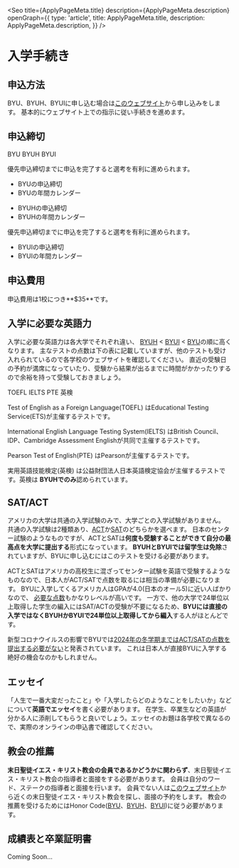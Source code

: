 

<Seo
  title={ApplyPageMeta.title}
  description={ApplyPageMeta.description}
  openGraph={{
    type: 'article',
    title: ApplyPageMeta.title,
    description: ApplyPageMeta.description,
  }}
/>


# 入学手続き


## 申込方法

BYU、BYUH、BYUIに申し込む場合は[このウェブサイト](https://www.churchofjesuschrist.org/church-education/apply-to-church-schools?lang=eng)から申し込みをします。
基本的にウェブサイト上での指示に従い手続きを進めます。


## 申込締切

<Tab>
  <TabNavBar>
    <TabNav id='byu' className='flex items-center justify-center w-1/3 p-2'>
      <NextImage
        className='hidden md:block w-8 h-8 mr-8'
        src={byuLogoImage}
        alt='BYU Logo'
        placeholder='blur'
        layout='fill'
        objectFit='scale-down'
      />
      <span className='text-byu font-bold'>BYU</span>
    </TabNav>
    <TabNav id='byuh' className='flex items-center justify-center w-1/3 p-2'>
      <NextImage
        className='hidden md:block w-8 h-8 mr-8'
        src={byuhLogoImage}
        alt='BYUH Logo'
        placeholder='blur'
        layout='fill'
        objectFit='scale-down'
      />
      <span className='text-byuh font-bold'>BYUH</span>
    </TabNav>
    <TabNav id='byui' className='flex items-center justify-center w-1/3 p-2'>
      <NextImage
        className='hidden md:block w-8 h-8 mr-8'
        src={byuiLogoImage}
        alt='BYUI Logo'
        placeholder='blur'
        layout='fill'
        objectFit='scale-down'
      />
      <span className='text-byui font-bold'>BYUI</span>
    </TabNav>
  </TabNavBar>
  <TabContent>
    <TabPane
      id='byu'
      className='px-4 md:px-8 py-8 border border-t-0 space-y-8'
    >
      <BYUDeadlineTable />
      <p>優先申込締切までに申込を完了すると選考を有利に進められます。</p>
      <Ul>
        <Li>
          <ExternalLink href='https://enrollment.byu.edu/admissions/deadlines'>
            BYUの申込締切
          </ExternalLink>
        </Li>
        <Li>
          <ExternalLink href='https://enrollment2.byu.edu/academic-calendar'>
            BYUの年間カレンダー
          </ExternalLink>
        </Li>
      </Ul>
    </TabPane>
    <TabPane
      id='byuh'
      className='px-4 md:px-8 py-8 border border-t-0 space-y-8'
    >
      <BYUHDeadlineTable />
      <Ul>
        <Li>
          <ExternalLink href='https://hookele.byuh.edu/application-deadlines-decisions-schedule'>
            BYUHの申込締切
          </ExternalLink>
        </Li>
        <Li>
          <ExternalLink href='https://registrar.byuh.edu/academic-dates'>
            BYUHの年間カレンダー
          </ExternalLink>
        </Li>
      </Ul>
    </TabPane>
    <TabPane
      id='byui'
      className='px-4 md:px-8 py-8 border border-t-0 space-y-8'
    >
      <BYUIDeadlineTable />
      <p>優先申込締切までに申込を完了すると選考を有利に進められます。</p>
      <Ul>
        <Li>
          <ExternalLink href='https://hookele.byuh.edu/application-deadlines-decisions-schedules'>
            BYUIの申込締切
          </ExternalLink>
        </Li>
        <Li>
          <ExternalLink href='https://www.byui.edu/student-records/academic-deadlines'>
            BYUIの年間カレンダー
          </ExternalLink>
        </Li>
      </Ul>
    </TabPane>
  </TabContent>
</Tab>


## 申込費用

申込費用は1校につき**$35**です。


## 入学に必要な英語力

入学に必要な英語力は各大学でそれぞれ違い、
[BYUH](https://hookele.byuh.edu/admissions/english-test-requirements) <
[BYUI](https://www.byui.edu/admissions/apply/international-students/english-requirements) <
[BYU](https://enrollment.byu.edu/admissions/english-proficiency-requirement)の順に高くなります。
主なテストの点数は下の表に記載していますが、他のテストも受け入れられているので各学校のウェブサイトを確認してください。
直近の受験日の予約が満席になっていたり、受験から結果が出るまでに時間がかかったりするので余裕を持って受験しておきましょう。

<Tab>
  <TabNavBar>
    <TabNav
      id='toefl'
      className='flex items-center justify-center w-1/4 p-2 text-center font-bold'
    >
      TOEFL
    </TabNav>
    <TabNav
      id='ielts'
      className='flex items-center justify-center w-1/4 p-2 text-center font-bold'
    >
      IELTS
    </TabNav>
    <TabNav
      id='pte'
      className='flex items-center justify-center w-1/4 p-2 text-center font-bold'
    >
      PTE
    </TabNav>
    <TabNav
      id='英検'
      className='flex items-center justify-center w-1/4 p-2 text-center font-bold'
    >
      英検
    </TabNav>
  </TabNavBar>
  <TabContent>
    <TabPane
      id='toefl'
      className='px-4 md:px-8 py-8 border border-t-0 space-y-8'
    >
      <TOEFLTable />
      <p>
        <ExternalLink href='https://www.toefl-ibt.jp'>
          Test of English as a Foreign Language(TOEFL)
        </ExternalLink>
        はEducational Testing Service(ETS)が主催するテストです。
      </p>
    </TabPane>
    <TabPane
      id='ielts'
      className='px-4 md:px-8 py-8 border border-t-0 space-y-8'
    >
      <IELTSTable />
      <p>
        <ExternalLink href='https://www.eiken.or.jp/ielts/'>
          International English Language Testing System(IELTS)
        </ExternalLink>
        はBritish Council、IDP、Cambridge Assessment
        Englishが共同で主催するテストです。
      </p>
    </TabPane>
    <TabPane
      id='pte'
      className='px-4 md:px-8 py-8 border border-t-0 space-y-8'
    >
      <PTETable />
      <p>
        <ExternalLink href='https://pearsonpte.com/japanese'>
          Pearson Test of English(PTE)
        </ExternalLink>
        はPearsonが主催するテストです。
      </p>
    </TabPane>
    <TabPane
      id='英検'
      className='px-4 md:px-8 py-8 border border-t-0 space-y-8'
    >
      <EikenTable />
      <p>
        <ExternalLink href='https://www.eiken.or.jp/eiken/'>
          実用英語技能検定(英検)
        </ExternalLink>
        は公益財団法人日本英語検定協会が主催するテストです。英検は
        <Strong>BYUHでのみ</Strong>認められています。
      </p>
    </TabPane>
  </TabContent>
</Tab>


## SAT/ACT

アメリカの大学は共通の入学試験のみで、大学ごとの入学試験がありません。
共通の入学試験は2種類あり、[ACT](http://global.act.org)か[SAT](https://collegereadiness.collegeboard.org/sat)のどちらかを選べます。
日本のセンター試験のようなものですが、ACTとSATは**何度も受験することができて自分の最高点を大学に提出する**形式になっています。
**BYUHとBYUIでは留学生は免除**されていますが、BYUに申し込むにはこのテストを受ける必要があります。

ACTとSATはアメリカの高校生に混ざってセンター試験を英語で受験するようなものなので、日本人がACT/SATで点数を取るには相当の準備が必要になります。
BYUに入学してくるアメリカ人はGPAが4.0(日本のオール5)に近い人ばかりなので、
[必要な点数](https://enrollment.byu.edu/admissions/entrance-averages)もかなりレベルが高いです。
一方で、他の大学で24単位以上取得した学生の編入にはSAT/ACTの受験が不要になるため、**BYUには直接の入学ではなくBYUHかBYUIで24単位以上取得してから編入**する人がほとんどです。

新型コロナウイルスの影響でBYUでは[2024年の冬学期まではACT/SATの点数を提出する必要がない](https://enrollment.byu.edu/admissions/educational-history)と発表されています。
これは日本人が直接BYUに入学する絶好の機会なのかもしれません。


## エッセイ

「人生で一番大変だったこと」や「入学したらどのようなことをしたいか」などについて**英語でエッセイ**を書く必要があります。
在学生、卒業生などの英語が分かる人に添削してもらうと良いでしょう。エッセイのお題は各学校で異なるので、実際のオンラインの申込書で確認してください。


## 教会の推薦

**末日聖徒イエス・キリスト教会の会員であるかどうかに関わらず**、末日聖徒イエス・キリスト教会の指導者と面接をする必要があります。
会員は自分のワード、ステークの指導者と面接を行います。
会員でない人は[このウェブサイト](https://www.churchofjesuschrist.org/maps/meetinghouses/)から近くの末日聖徒イエス・キリスト教会を探し、面接の予約をします。
教会の推薦を受けるためにはHonor Code([BYU](https://policy.byu.edu/view/index.php?p=26)、[BYUH](https://honorcode.byuh.edu)、[BYUI](https://www.byui.edu/student-honor-office/ces-honor-code))に従う必要があります。


## 成績表と卒業証明書

Coming Soon...
